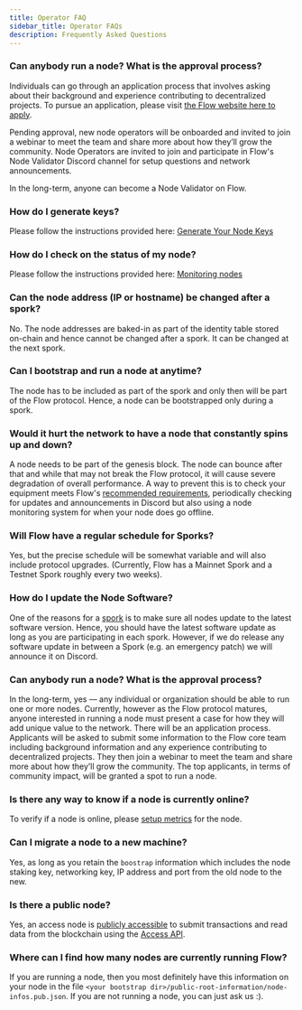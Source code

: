 ```yaml
---
title: Operator FAQ
sidebar_title: Operator FAQs
description: Frequently Asked Questions
---
```


### Can anybody run a node? What is the approval process?

Individuals can go through an application process that involves asking about their background and experience contributing to decentralized projects. To pursue an application, please visit [the Flow website here to apply](https://www.onflow.org/node-validators).

Pending approval, new node operators will be onboarded and invited to join a webinar to meet the team and share more about how they’ll grow the community. Node Operators are invited to join and participate in Flow's Node Validator Discord channel for setup questions and network announcements.

In the long-term, anyone can become a Node Validator on Flow.

### How do I generate keys?

Please follow the instructions provided here: [Generate Your Node Keys](/node-operation/node-bootstrap#generating-your-node-id)

### How do I check on the status of my node?

Please follow the instructions provided here: [Monitoring nodes](/node-operation/monitoring-nodes)

### Can the node address (IP or hostname) be changed after a spork?

No. The node addresses are baked-in as part of the identity table stored on-chain and hence cannot be changed after a spork. It can be changed at the next spork.

### Can I bootstrap and run a node at anytime?

The node has to be included as part of the spork and only then will be part of the Flow protocol. Hence, a node can be bootstrapped only during a spork.

### Would it hurt the network to have a node that constantly spins up and down?

A node needs to be part of the genesis block. The node can bounce after that and while that may not break the Flow protocol, it will cause severe degradation of overall performance.
A way to prevent this is to check your equipment meets Flow's [recommended requirements](/node-operation/node-setup/#hardware-requirements), periodically checking for updates and announcements in Discord but also using a node monitoring system for when your node does go offline.

### Will Flow have a regular schedule for Sporks?

Yes, but the precise schedule will be somewhat variable and will also include protocol upgrades. (Currently, Flow has a Mainnet Spork and a Testnet Spork roughly every two weeks).

### How do I update the Node Software?

One of the reasons for a [spork](/node-operation/spork) is to make sure all nodes update to the latest software version. Hence, you should have the latest software update as long as you are participating in each spork.
However, if we do release any software update in between a Spork (e.g. an emergency patch) we will announce it on Discord.

### Can anybody run a node? What is the approval process?

In the long-term, yes — any individual or organization should be able to run one or more nodes. Currently, however as the Flow protocol matures, anyone interested in running a node must present a case for how they will add unique value to the network. There will be an application process. Applicants will be asked to submit some information to the Flow core team including background information and any experience contributing to decentralized projects.
They then join a webinar to meet the team and share more about how they’ll grow the community. The top applicants, in terms of community impact, will be granted a spot to run a node.

### Is there any way to know if a node is currently online?

To verify if a node is online, please [setup metrics](/node-operation/faq/#how-do-i-check-on-the-status-of-my-node) for the node.

### Can I migrate a node to a new machine?

Yes, as long as you retain the `boostrap` information which includes the node staking key, networking key, IP address and port from the old node to the new.

### Is there a public node?

Yes, an access node is [publicly accessible](/concepts/mainnet.mdx) to submit transactions and read data from the blockchain using the
[Access API](/core-contracts/access-api).

### Where can I find how many nodes are currently running Flow?

If you are running a node, then you most definitely have this information on your node in the file `<your bootstrap dir>/public-root-information/node-infos.pub.json`. If you are not running a node, you can just ask us :).
